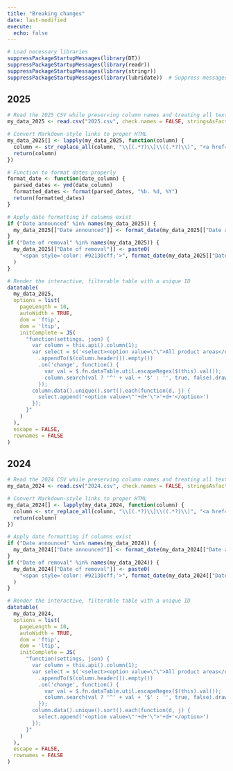 ```yaml
---
title: "Breaking changes"
date: last-modified
execute:
  echo: false
---
```


```r
# Load necessary libraries
suppressPackageStartupMessages(library(DT))
suppressPackageStartupMessages(library(readr))
suppressPackageStartupMessages(library(stringr))
suppressPackageStartupMessages(library(lubridate))  # Suppress messages from lubridate
```

## 2025

```r
# Read the 2025 CSV while preserving column names and treating all text as characters
my_data_2025 <- read.csv("2025.csv", check.names = FALSE, stringsAsFactors = FALSE)

# Convert Markdown-style links to proper HTML
my_data_2025[] <- lapply(my_data_2025, function(column) {
  column <- str_replace_all(column, "\\[(.*?)\\]\\((.*?)\\)", "<a href='\\2'>\\1</a>")
  return(column)
})

# Function to format dates properly
format_date <- function(date_column) {
  parsed_dates <- ymd(date_column)
  formatted_dates <- format(parsed_dates, "%b. %d, %Y")
  return(formatted_dates)
}

# Apply date formatting if columns exist
if ("Date announced" %in% names(my_data_2025)) {
  my_data_2025[["Date announced"]] <- format_date(my_data_2025[["Date announced"]])
}
if ("Date of removal" %in% names(my_data_2025)) {
  my_data_2025[["Date of removal"]] <- paste0(
    "<span style='color: #92130cff;'>", format_date(my_data_2025[["Date of removal"]]), "</span>"
  )
}

# Render the interactive, filterable table with a unique ID
datatable(
  my_data_2025, 
  options = list(
    pageLength = 10,
    autoWidth = TRUE,
    dom = 'ftip',
    dom = 'ltip',
    initComplete = JS(
      "function(settings, json) {
        var column = this.api().column(1);
        var select = $('<select><option value=\"\">All product areas</option></select>')
          .appendTo($(column.header()).empty())
          .on('change', function() {
            var val = $.fn.dataTable.util.escapeRegex($(this).val());
            column.search(val ? '^' + val + '$' : '', true, false).draw();
          });
        column.data().unique().sort().each(function(d, j) {
          select.append('<option value=\"'+d+'\">'+d+'</option>')
        });
      }"
    )
  ), 
  escape = FALSE, 
  rownames = FALSE
)
```

## 2024

```r
# Read the 2024 CSV while preserving column names and treating all text as characters
my_data_2024 <- read.csv("2024.csv", check.names = FALSE, stringsAsFactors = FALSE)

# Convert Markdown-style links to proper HTML
my_data_2024[] <- lapply(my_data_2024, function(column) {
  column <- str_replace_all(column, "\\[(.*?)\\]\\((.*?)\\)", "<a href='\\2'>\\1</a>")
  return(column)
})

# Apply date formatting if columns exist
if ("Date announced" %in% names(my_data_2024)) {
  my_data_2024[["Date announced"]] <- format_date(my_data_2024[["Date announced"]])
}
if ("Date of removal" %in% names(my_data_2024)) {
  my_data_2024[["Date of removal"]] <- paste0(
    "<span style='color: #92130cff;'>", format_date(my_data_2024[["Date of removal"]]), "</span>"
  )
}

# Render the interactive, filterable table with a unique ID
datatable(
  my_data_2024, 
  options = list(
    pageLength = 10,
    autoWidth = TRUE,
    dom = 'ftip',
    dom = 'ltip',
    initComplete = JS(
      "function(settings, json) {
        var column = this.api().column(1);
        var select = $('<select><option value=\"\">All product areas</option></select>')
          .appendTo($(column.header()).empty())
          .on('change', function() {
            var val = $.fn.dataTable.util.escapeRegex($(this).val());
            column.search(val ? '^' + val + '$' : '', true, false).draw();
          });
        column.data().unique().sort().each(function(d, j) {
          select.append('<option value=\"'+d+'\">'+d+'</option>')
        });
      }"
    )
  ), 
  escape = FALSE, 
  rownames = FALSE
)

```
